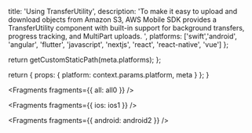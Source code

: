                   
  title: 'Using TransferUtility',
  description: 'To make it easy to upload and download objects from Amazon S3, AWS Mobile SDK provides a TransferUtility component with built-in support for background transfers, progress tracking, and MultiPart uploads. ',
  platforms: ['swift','android', 'angular', 'flutter', 'javascript', 'nextjs', 'react', 'react-native', 'vue']
};

  return getCustomStaticPath(meta.platforms);
};

  return {
    props: {
      platform: context.params.platform,
      meta
    }
  };
}
          



<Fragments fragments={{ all: all0 }} />


<Fragments fragments={{ ios: ios1 }} />


<Fragments fragments={{ android: android2 }} />
